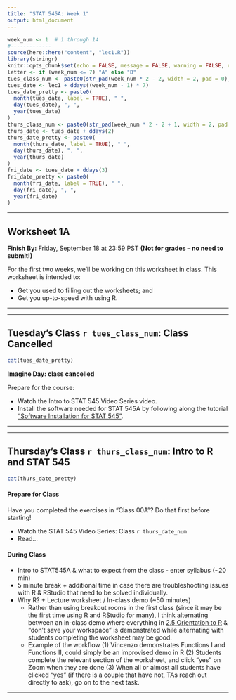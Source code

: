 ```yaml
---
title: "STAT 545A: Week 1"
output: html_document
---
```




```r
week_num <- 1  # 1 through 14
#-------------
source(here::here("content", "lec1.R"))
library(stringr)
knitr::opts_chunk$set(echo = FALSE, message = FALSE, warning = FALSE, results = "asis")
letter <- if (week_num <= 7) "A" else "B"
tues_class_num <- paste0(str_pad(week_num * 2 - 2, width = 2, pad = 0), letter)
tues_date <- lec1 + ddays((week_num - 1) * 7)
tues_date_pretty <- paste0(
  month(tues_date, label = TRUE), " ", 
  day(tues_date), ", ", 
  year(tues_date)
)
thurs_class_num <- paste0(str_pad(week_num * 2 - 2 + 1, width = 2, pad = 0), letter)
thurs_date <- tues_date + ddays(2)
thurs_date_pretty <- paste0(
  month(thurs_date, label = TRUE), " ", 
  day(thurs_date), ", ", 
  year(thurs_date)
)
fri_date <- tues_date + ddays(3)
fri_date_pretty <- paste0(
  month(fri_date, label = TRUE), " ", 
  day(fri_date), ", ", 
  year(fri_date)
)
```


-----

<!-- ******WORKSHEET****** -->

## Worksheet 1A

**Finish By:** Friday, September 18 at 23:59 PST **(Not for grades -- no need to submit!)**

For the first two weeks, we'll be working on this worksheet in class. This worksheet is intended to:

- Get you used to filling out the worksheets; and
- Get you up-to-speed with using R.

-----

----- 

<!-- ******TUESDAY'S CLASS****** -->

## Tuesday's Class `r tues_class_num`: Class Cancelled

```r
cat(tues_date_pretty)
```

**Imagine Day: class cancelled**

Prepare for the course:

+ Watch the Intro to STAT 545 Video Series video.
+ Install the software needed for STAT 545A by following along the tutorial ["Software Installation for STAT 545"](/software-stack).

-----

-----

<!-- ******THURSDAY'S CLASS****** -->

## Thursday's Class `r thurs_class_num`: Intro to R and STAT 545

```r
cat(thurs_date_pretty)
```

<!-- From today's class, students are anticipated to be able to: -->

<!-- - FILL_THIS_IN -->

#### Prepare for Class

Have you completed the exercises in "Class 00A"? Do that first before starting!

- Watch the STAT 545 Video Series: Class `r thurs_date_num`
- Read...

#### During Class

+ Intro to STAT545A & what to expect from the class - enter syllabus (~20 min)
+ 5 minute break + additional time in case there are troubleshooting issues with R & RStudio that need to be solved individually.
+ Why R? + Lecture worksheet / In-class demo (~50 minutes)
  + Rather than using breakout rooms in the first class (since it may be the first time using R and RStudio for many), I think alternating between an in-class demo where everything in [2.5 Orientation to R](https://stat545guidebook.netlify.app/introduction-to-r.html) & "don't save your workspace" is demonstrated while alternating with students completing the worksheet may be good. 
  + Example of the workflow (1) Vincenzo demonstrates Functions I and Functions II, could simply be an improvised demo in R (2) Students complete the relevant section of the worksheet, and click "yes" on Zoom when they are done (3) When all or almost all students have clicked "yes" (if there is a couple that have not, TAs reach out directly to ask), go on to the next task.

-----




